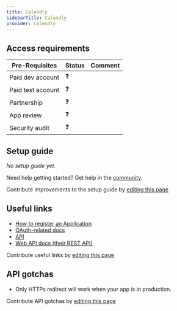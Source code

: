 ```yaml
---
title: Calendly
sidebarTitle: Calendly
provider: calendly
---
```




<Overview />
<PreBuiltTooling provider={providers[pageMetadata.provider]} />
<PreBuiltUseCases />

## Access requirements
| Pre-Requisites | Status | Comment|
| - | - | - |
| Paid dev account | ❓ |  |
| Paid test account | ❓ |  |
| Partnership | ❓ | |
| App review | ❓ |  |
| Security audit | ❓ | |


## Setup guide

_No setup guide yet._

<Tip>Need help getting started? Get help in the [community](https://nango.dev/slack).</Tip>

<Note>Contribute improvements to the setup guide by [editing this page](https://github.com/nangohq/nango/tree/master/docs-v2/integrations/all/calendly.mdx)</Note>


## Useful links

-   [How to register an Application](https://developer.calendly.com/create-a-developer-account)
-   [OAuth-related docs](https://developer.calendly.com/api-docs/3cefb59b832eb-calendly-o-auth-2-0m)
-   [API](https://developer.calendly.com/getting-started)
-   [Web API docs (their REST API)](https://developer.calendly.com/api-docs)

<Note>Contribute useful links by [editing this page](https://github.com/nangohq/nango/tree/master/docs-v2/integrations/all/calendly.mdx)</Note>

## API gotchas

-   Only HTTPs redirect will work when your app is in production.

<Note>Contribute API gotchas by [editing this page](https://github.com/nangohq/nango/tree/master/docs-v2/integrations/all/calendly.mdx)</Note>
